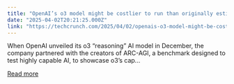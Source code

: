 ```yaml
---
title: "OpenAI’s o3 model might be costlier to run than originally estimated"
date: "2025-04-02T20:21:25.000Z"
link: "https://techcrunch.com/2025/04/02/openais-o3-model-might-be-costlier-to-run-than-originally-estimated/"
---
```


When OpenAI unveiled its o3 &#8220;reasoning&#8221; AI model in December, the company partnered with the creators of ARC-AGI, a benchmark designed to test highly capable AI, to showcase o3&#8217;s cap...

[Read more](https://techcrunch.com/2025/04/02/openais-o3-model-might-be-costlier-to-run-than-originally-estimated/)
